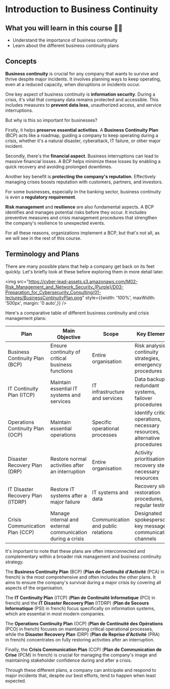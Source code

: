 # Introduction to Business Continuity

## What you will learn in this course 🧐🧐

- Understand the importance of business continuity
- Learn about the different business continuity plans

## Concepts

**Business continuity** is crucial for any company that wants to survive and thrive despite major incidents. It involves planning ways to keep operating, even at a reduced capacity, when disruptions or incidents occur.

One key aspect of business continuity is **information security**. During a crisis, it's vital that company data remains protected and accessible. This includes measures to **prevent data loss**, unauthorized access, and service interruptions.

But why is this so important for businesses?

Firstly, it helps **preserve essential activities**. A **Business Continuity Plan** (BCP) acts like a roadmap, guiding a company to keep operating during a crisis, whether it's a natural disaster, cyberattack, IT failure, or other major incident.

Secondly, there's the **financial aspect**. Business interruptions can lead to massive financial losses. A BCP helps minimize these losses by enabling a quick recovery and avoiding prolonged downtimes.

Another key benefit is **protecting the company's reputation**. Effectively managing crises boosts reputation with customers, partners, and investors.

For some businesses, especially in the banking sector, business continuity is even a **regulatory requirement**.

**Risk management** and **resilience** are also fundamental aspects. A BCP identifies and manages potential risks before they occur. It includes preventive measures and crisis management procedures that strengthen the company's resilience to unexpected events.

For all these reasons, organizations implement a BCP, but that's not all, as we will see in the rest of this course.

## Terminology and Plans

There are many possible plans that help a company get back on its feet quickly. Let's briefly look at these before exploring them in more detail later.

<img src="https://cyber-lead-assets.s3.amazonaws.com/M02-Risk_Management_and_Network_Security_(Purple)/D03-Preparation_for_Cybersecurity_Consulting/01-lectures/BusinessContinuityPlan.png" style={{width: '100%', maxWidth: '500px', margin: '0 auto',}} />

Here's a comparative table of different business continuity and crisis management plans:

| Plan                              | Main Objective                                             | Scope                              | Key Elements                                                              | Activation Time         |
| --------------------------------- | ---------------------------------------------------------- | ---------------------------------- | ------------------------------------------------------------------------- | ----------------------- |
| Business Continuity Plan (BCP)    | Ensure continuity of critical business functions           | Entire organisation                | Risk analysis, continuity strategies, emergency procedures                | Immediate to short term |
| IT Continuity Plan (ITCP)         | Maintain essential IT systems and services                 | IT infrastructure and services     | Data backup, redundant systems, failover procedures                       | Immediate to short term |
| Operations Continuity Plan (OCP)  | Maintain essential operations                              | Specific operational processes     | Identify critical operations, necessary resources, alternative procedures | Short to medium term    |
| Disaster Recovery Plan (DRP)      | Restore normal activities after an interruption            | Entire organisation                | Activity prioritisation, recovery steps, necessary resources              | Medium to long term     |
| IT Disaster Recovery Plan (ITDRP) | Restore IT systems after a major failure                   | IT systems and data                | Recovery sites, restoration procedures, regular testing                   | Short to medium term    |
| Crisis Communication Plan (CCP)   | Manage internal and external communication during a crisis | Communication and public relations | Designated spokespersons, key messages, communication channels            | Immediate               |

It's important to note that these plans are often interconnected and complementary within a broader risk management and business continuity strategy.

The **Business Continuity Plan** (BCP) (**Plan de Continuité d'Activité** (PCA) in french) is the most comprehensive and often includes the other plans. It aims to ensure the company's survival during a major crisis by covering all aspects of the organisation.

The **IT Continuity Plan** (ITCP) (**Plan de Continuité Informatique** (PCI) in french) and the **IT Disaster Recovery Plan** (ITDRP) (**Plan de Secours Informatique** (PSI) in french) focus specifically on information systems, which are essential in most modern companies.

The **Operations Continuity Plan** (OCP) (**Plan de Continuité des Opérations** (PCO) in french) focuses on maintaining critical operational processes, while the **Disaster Recovery Plan** (DRP) (**Plan de Reprise d'Activité** (PRA) in french) concentrates on fully restoring activities after an interruption.

Finally, the **Crisis Communication Plan** (CCP) (**Plan de Communication de Crise** (PCM) in french) is crucial for managing the company's image and maintaining stakeholder confidence during and after a crisis.

Through these different plans, a company can anticipate and respond to major incidents that, despite our best efforts, tend to happen when least expected.
